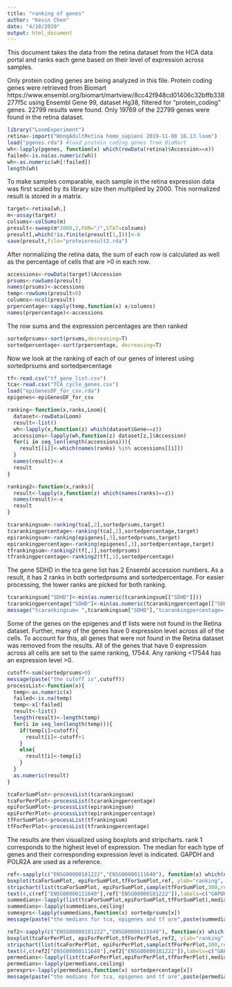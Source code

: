 ```yaml
---
title: "ranking of genes"
author: "Kevin Chen"
date: "4/10/2020"
output: html_document
---
```


This document takes the data from the retina dataset from the HCA data portal and ranks each gene based on their level of expression across samples. 

Only protein coding genes are being analyzed in this file. Protein coding genes were retrieved from Biomart https://www.ensembl.org/biomart/martview/8cc42f948cd01406c32bffb338277f5c using Ensembl Gene 99, dataset Hg38, filtered for "protein_coding" genes. 22799 results were found. Only 19769 of the 22799 genes were found in the retina dataset.

```r
library("LoomExperiment")
retina<-import("WongAdultRetina homo_sapiens 2019-11-08 16.13.loom")
load("pgenes.rda") #load protein coding genes from BioMart
wh<-lapply(pgenes, function(x) which(rowData(retina)$Accession==x))
failed<-is.na(as.numeric(wh))
wh<-as.numeric(wh[!failed])
length(wh)
```

To make samples comparable, each sample in the retina expression data was first scaled by its library size then multiplied by 2000. This normalized result is stored in a matrix.

```r
target<-retina[wh,]
m<-assay(target)
colsums<-colSums(m)
presult<-sweep(m*2000,2,FUN="/",STAT=colsums)
presult[,which(!is.finite(presult[1,]))]<-0
save(presult,file="proteinresult2.rda")
```

After normalizing the retina data, the sum of each row is calculated as well as the percentage of cells that are >0 in each row.
```r
accessions<-rowData(target)$Accession
prsums<-rowSums(presult)
names(prsums)<-accessions
temp<-rowSums(presult>0)
columns<-ncol(presult)
prpercentage<-sapply(temp,function(x) x/columns)
names(prpercentage)<-accessions
```
The row sums and the expression percentages are then ranked
```r
sortedprsums<-sort(prsums,decreasing=T)
sortedpercentage<-sort(prpercentage, decreasing=T)
```
Now we look at the ranking of each of our genes of interest using sortedprsums and sortedpercentage
```r
tf<-read.csv("tf_gene_list.csv")
tca<-read.csv("TCA_cycle_genes.csv")
load("epiGenesDF_for_csv.rda")
epigenes<-epiGenesDF_for_csv

ranking<-function(x,ranks,Loom){
  dataset<-rowData(Loom)
  result<-list()
  wh<-lapply(x,function(z) which(dataset$Gene==z))
  accessions<-lapply(wh,function(z) dataset[z,]$Accession)
  for(i in seq_len(length(accessions))){
    result[[i]]<-which(names(ranks) %in% accessions[[i]])
  }
  names(result)<-x
  result
}

ranking2<-function(x,ranks){
  result<-lapply(x,function(z) which(names(ranks)==z))
  names(result)<-x
  result
}

tcarankingsum<-ranking(tca[,2],sortedprsums,target)
tcarankingpercentage<-ranking(tca[,2],sortedpercentage,target)
epirankingsum<-ranking(epigenes[,3],sortedprsums,target)
epirankingpercentage<-ranking(epigenes[,3],sortedpercentage,target)
tfrankingsum<-ranking2(tf[,1],sortedprsums)
tfrankingpercentage<-ranking2(tf[,1],sortedpercentage)
```
The gene SDHD in the tca gene list has 2 Ensembl accession numbers. As a result, it has 2 ranks in both sortedprsums and sortedpercentage. For easier processing, the lower ranks are picked for both ranking.
```r
tcarankingsum["SDHD"]<-min(as.numeric(tcarankingsum[["SDHD"]]))
tcarankingpercentage["SDHD"]<-min(as.numeric(tcarankingpercentage[["SDHD"]]))
message("tcarankingsum= ",tcarankingsum["SDHD"],"tcarankingpercentage= ",tcarankingpercentage["SDHD"])
```

Some of the genes on the epigenes and tf lists were not found in the Retina dataset. Further, many of the genes have 0 expression level across all of the cells. To account for this, all genes that were not found in the Retina dataset was removed from the results. All of the genes that have 0 expression across all cells are set to the same ranking, 17544. Any ranking <17544 has an expression level >0.
```r
cutoff<-sum(sortedprsums>0)
message(paste("the cutoff is",cutoff))
processList<-function(x){
  temp<-as.numeric(x)
  failed<-is.na(temp)
  temp<-x[!failed]
  result<-list()
  length(result)<-length(temp)
  for(i in seq_len(length(temp))){
    if(temp[i]>cutoff){
      result[i]<-cutoff+1
    }
    else{
      result[i]<-temp[i]
    }
  }
  as.numeric(result)
}

tcaForSumPlot<-processList(tcarankingsum)
tcaForPerPlot<-processList(tcarankingpercentage)
epiForSumPlot<-processList(epirankingsum)
epiForPerPlot<-processList(epirankingpercentage)
tfForSumPlot<-processList(tfrankingsum)
tfForPerPlot<-processList(tfrankingpercentage)
```

The results are then visualized using boxplots and stripcharts. rank 1 corresponds to the highest level of expression. The median for each type of genes and their corresponding expression level is indicated. GAPDH and POLR2A are used as a reference.
```r
ref<-sapply(c("ENSG00000181222","ENSG00000111640"), function(x) which(names(sortedprsums)==x))
boxplot(tcaForSumPlot, epiForSumPlot,tfForSumPlot,ref, ylab="ranking", names=c("tca","epigenes","tf","ref"), main="ranking by sum")
stripchart(list(tcaForSumPlot, epiForSumPlot,sample(tfForSumPlot,300,replace=F),ref), vertical=TRUE, add=TRUE, method="jitter", col='blue', pch="*")
text(4,c(ref["ENSG00000111640"],ref["ENSG00000181222"]),labels=c("GAPDH","POLR2A"),adj=1,cex=0.7,col="red")
summedians<-lapply(list(tcaForSumPlot,epiForSumPlot,tfForSumPlot),median)
summedians<-lapply(summedians,ceiling)
sumexprs<-lapply(summedians,function(x) sortedprsums[x])
message(paste("the medians for tca, epigenes and tf are",paste(summedians,collapse=", "),"respectively, which corresponds to expression level",paste(as.numeric(sumexprs),collapse=", ")))
```

```r
ref2<-sapply(c("ENSG00000181222","ENSG00000111640"), function(x) which(names(sortedpercentage)==x))
boxplot(tcaForPerPlot, epiForPerPlot,tfForPerPlot,ref2, ylab="ranking", names=c("tca","epigenes","tf","ref"), main="ranking by percentage")
stripchart(list(tcaForPerPlot, epiForPerPlot,sample(tfForPerPlot,300,replace=F),ref2), vertical=TRUE, add=TRUE, method="jitter", col='blue', pch="*")
text(4,c(ref2["ENSG00000111640"],ref2["ENSG00000181222"]),labels=c("GAPDH","POLR2A"),adj=1,cex=0.7,col="red")
permedians<-lapply(list(tcaForPerPlot,epiForPerPlot,tfForPerPlot),median)
permedians<-lapply(permedians,ceiling)
perexprs<-lapply(permedians,function(x) sortedpercentage[x])
message(paste("the medians for tca, epigenes and tf are",paste(permedians,collapse=", "),"respectively, which corresponds to expression level",paste(as.numeric(perexprs),collapse=", ")))
```








